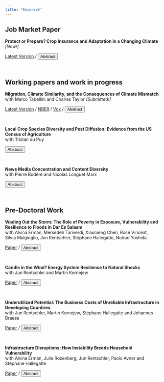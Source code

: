 ```yaml
---
title: "Research"
---
```


<script>
function hide_buttons(abstract) {
    var x = document.getElementById(abstract);
    if (x.style.display === "none") {
        x.style.display = "block";
    } else {
        x.style.display = "none";
    }
}
</script>


## Job Market Paper


**Protect or Prepare? Crop Insurance and Adaptation in a Changing Climate** *[New!]* 

<div class="button-bar">
  <a href="content/working_papers/obolensky_crop_insurance_JMP.pdf " class="button_that_looks_like_link">Latest Version</a> /
  <button class="button_that_looks_like_link" role="button" onclick="hide_buttons('JMP')">Abstract</button>
</div>

<div id="JMP" style="display: none;">
As climate risks intensify, governments increasingly subsidize insurance against weather shocks. While these subsidies improve financial protection against extreme weather events, they may reduce incentives for long-term adaptation to climate change. In this paper I study how U.S. crop insurance subsidies impact agricultural adaptation. I develop and estimate a dynamic land use model that incorporates beliefs on climate, crop insurance, and government subsidies.  I use the model to simulate future paths of production under alternative designs of crop insurance subsidies. Under the current design, funds increasingly flow to high-risk regions. As a result, farmers in riskier areas are more resistant to adaptation, which leads to higher public spending and more volatile output. I show that targeted subsidies---which adjust generosity based on regional climate trends---foster stability of agricultural production by encouraging crop switching patterns adapted to climate risk and increase welfare by 0.6 percentage points relative to the total value of agricultural output. Despite achieving better outcomes in aggregate, targeting penalizes farmers in the southern half of the U.S., which may lead to political resistance. I then consider an alternative in which subsidies are redistributed within states. This policy achieves 15% of the benefits obtainable under unconstrained targeting.

</div>
</br>


## Working papers and work in progress

**Migration, Climate Similarity, and the Consequences of Climate Mismatch  **  
with Marco Tabellini and Charles Taylor *[Submitted!]*

<div class="button-bar">
  <a href="https://drive.google.com/file/d/11uSqCe0v0tCWvDNjQDjqEEOngoFAt5pf/edit" class="button_that_looks_like_link">Latest Version</a> /
  <a href="https://www.nber.org/papers/w32035" class="button_that_looks_like_link">NBER</a> /
  <a href="https://cepr.org/voxeu/columns/homeward-bound-how-migrants-seek-out-familiar-climates" class="button_that_looks_like_link">Vox</a> /
  <button class="button_that_looks_like_link" role="button" onclick="hide_buttons('abstract_homeward_bound')">Abstract</button>
</div>
<div id="abstract_homeward_bound" style="display: none;">
This paper examines the concept of “climate matching” in migration---the idea that migrants seek out destinations with familiar climates. Focusing on the US, we document that temperature distance between origin and destination predicts the distribution of migrants across counties. This pattern holds for internal and international migration in the past (1850-1940) and today (2011-2019), and is not explained by the spatial correlation of climate or the persistence of ethnic networks. We provide suggestive evidence for two mechanisms driving climate matching: climate-specific skills and climate-as-amenity. Then, we study the implications of climate matching for migrants. Leveraging plausibly exogenous variation in climate mismatch, we document that climate distance reduces life expectancy among immigrants, and increases mortality rates for their US-born children. We calculate an individual-level mortality cost of a  1°C change in climate to be \$5,250.

</div>
<br> 

**Local Crop Species Diversity and Pest Diffusion: Evidence from the US Census of Agriculture** <br/>  with Tristan du Puy

<div class="button-bar">
<button class="button_that_looks_like_link" role="button" onclick="hide_buttons('crop_diversity_pests')">Abstract</button>
</div>
<div id="crop_diversity_pests" style="display: none;">
We provide evidence of the role of local agricultural crop diversity, measured by local crop richness and evenness, in hampering the diffusion of pests. First, we build consistent county-level diversity measures using a new machine-learning based method to link the US Agricultural Census of Agriculture between 1880-2007. Second, we show large declines in local crop diversity over the second half of 20th century, consistent with previous findings. Finally, we examine the impact of crop diversity on the spread of two significant pest outbreaks in US agricultural systems—the boll weevil (1890-1930) and the imported fire ant (1940-1997). We address reverse causality concerns by instrumenting local crop diversity with the expected (pre-planting) spread in crop revenues. We find that increases in crop diversity prevented the diffusion of these two pests.
</div>
<br> 

**News Media Concentration and Content Diversity** <br/> with Pierre Bodéré and Nicolas Longuet Marx

<div class="button-bar">
<button class="button_that_looks_like_link" role="button" onclick="hide_buttons('abstract_media')">Abstract</button>
</div>
<div id="abstract_media" style="display: none;">
The rise in political polarization over the recent years has fostered scrutiny of the structure of the news industry’ s influence on political outcomes. How should policymakers regulate news producers when they value news diversity and large publishers shape the ideological landscape? We develop an empirical model of competition for readership and advertisers between news producers. We recover the topic content and ideological positions of 200 major U.S. daily newspapers using recent advances in Natural Language Processing on millions of published articles. We find that over the period 2007-2017, the median newspaper in our sample got closer to the ideology of the Democratic party. Second, we embed these topics and ideal points in a demand model for differentiated products with heterogeneous readers. Our model shows that rich readers lean democrat and consume more news about social and political questions while the elderly are more conservative and care more about local news. Using the estimated demand model and data on advertising contracts and readership, we can recover the cost of producing each type of content. Given this model of news supply, we intend to use our framework to provide recommendations on antitrust rules weighing both consumer welfare and ideological diversity.
</div>
<br> 

## Pre-Doctoral Work

**Wading Out the Storm: The Role of Poverty in Exposure, Vulnerability and Resilience to Floods in Dar Es Salaam**  <br/> with Alvina Erman, Mersedeh Tariverdi, Xiaomeng Chen, Rose Vincent, Silvia Malgioglio, Jun Rentschler, Stéphane Hallegatte, Nobuo Yoshida 

<div class="button-bar">
<a href="https://papers.ssrn.com/sol3/papers.cfm?Abstract_id=3436477" class="button_that_looks_like_link">Paper</a>
/
<button class="button_that_looks_like_link" role="button" onclick="hide_buttons('wading_out')">Abstract</button>
</div>
<div id="wading_out" style="display: none;">
Dar es Salaam is frequently affected by severe flooding causing destruction and impeding daily life of its 4.5 million inhabitants. The focus of this paper is on the role of poverty in the impact of floods on households, focusing on both direct (damage to or loss of assets or property) and indirect (losses involving health, infrastructure, labor, and education) impacts using household survey data. Poorer households are more likely to be affected by floods; directly affected households are more likely female-headed and have more insecure tenure arrangements; and indirectly affected households tend to have access to poorer quality infrastructure. Focusing on the floods of April 2018, affected households suffered losses of 23 percent of annual income on average. Surprisingly, poorer households are not over-represented among the households that lost the most - even in relation to their income, possibly because 77 percent of total losses were due to asset losses, with richer households having more valuable assets. Although indirect losses were relatively small, they had significant well-being effects for the affected households. It is estimated that households? losses due to the April 2018 flood reached more than US$100 million, representing between 2-4 percent of the gross domestic product of Dar es Salaam. Furthermore, poorer households were less likely to recover from flood exposure. The report finds that access to finance play an important role in recovery for households.
</div>
</br>

**Candle in the Wind? Energy System Resilience to Natural Shocks**<br/> with Jun Rentschler and Martin Kornejew 

<div class="button-bar">
<a href="https://papers.ssrn.com/sol3/papers.cfm?Abstract_id=3430507" class="button_that_looks_like_link">Paper</a>
/
<button class="button_that_looks_like_link" role="button" onclick="hide_buttons('candle_in_wind')">Abstract</button>
</div>
<div id="candle_in_wind" style="display: none;">
This study finds that natural shocks -- storms in particular -- are a significant and often leading cause for power supply disruptions. This finding is based on 20 years of high frequency (i.e. daily) data on power outages and climate variables in 28 countries -- Bangladesh, the United States and 26 European countries. More specifically: (1) Natural shocks are the most important cause of power outages in developed economies. On average, they account for more than 50 of annual outage duration in both the US and Europe. In contrast, natural shocks are responsible for a small share of outages in Bangladesh, where disruptions occur on a daily basis for a variety of reasons. (2) Outages due to natural shocks are found to last significantly longer than those due to non-natural shocks in -- e.g. more than 4.5 times in Europe. Reasons include the challenge of locating wide-spread damages, and the sustained duration of storms. (3) Several factors can reinforce the adverse effect of natural shocks on power supply. In the US, forest cover is shown to significantly increase the risk of power outages when storms occur. (4) There are significant differences in network fragility. For instance, wind speeds above 35 km/h are found to be 12 times more likely to cause an outage in Bangladesh than in the US. This difference may be explained by a range of factors, including investments in infrastructure resilience and maintenance.
</div>
</br>

**Underutilized Potential: The Business Costs of Unreliable Infrastructure in Developing Countries** <br/>
with Jun Rentschler, Martin Kornejew, Stéphane Hallegatte and Johannes Braese 

<div class="button-bar">
<a href="https://papers.ssrn.com/sol3/papers.cfm?Abstract_id=3430509" class="button_that_looks_like_link">Paper</a>
/
<button class="button_that_looks_like_link" role="button" onclick="hide_buttons('underutilized_potential')">Abstract</button>
</div>
<div id="underutilized_potential" style="display: none;">
This study constructs a microdata set of about 143,000 firms to estimate the monetary costs of infrastructure disruptions in 137 low- and middle-income countries, representing 78 percent of the world population and 80 percent of the GDP of low- and -middle-income countries. Specifically, this study assesses the impact of transport, electricity, and water disruptions on the capacity utilization rates of firms. The estimates suggest that utilization losses amount to \$151 billion a year -- of which \$107 billion are due to transport disruptions, \$38 billion due to blackouts, and \$6 billion due to dryouts. Moreover, this study shows that electricity outages are causing sales losses equivalent to \$82 billion a year. Firms are also incurring the costs of self-generated electricity, estimated to amount to $64 billion a year (including annualized capital expenditure). At almost \$300 billion a year, these figures highlight the substantial drag that unreliable infrastructure imposes on firms in developing countries. Yet, these figures are likely to be under-estimates as neither all countries nor all types of impacts are covered.
</div>
</br>


**Infrastructure Disruptions: How Instability Breeds Household Vulnerability** <br/> with Alvina Erman, Julie Rozenberg, Jun Rentschler, Paolo Avner and Stéphane Hallegatte <br/>

<div class="button-bar">
<a href="https://papers.ssrn.com/sol3/papers.cfm?Abstract_id=3430512" class="button_that_looks_like_link">Paper</a>
/
<button class="button_that_looks_like_link" role="button" onclick="hide_buttons('infrastructure_disruption')">Abstract</button>
</div>
<div id="infrastructure_disruption" style="display: none;">
This review examines the literature on the welfare impacts of infrastructure disruptions. There is widespread evidence that households suffer from the consequences of a lack of infrastructure reliability, and that being connected to the grid is not sufficient to close the infrastructure gap. Disruptions and irregular service have adverse effects on household welfare, due to missed work and education opportunities, and negative impact on health. Calibrating costs of unreliable infrastructure on existing willingness to pay assessments, we estimate the welfare losses associated with blackouts and water outages. Overall, between 0.1 and 0.2 percent of GDP would be lost each year because of unreliable infrastructure -- electricity, water and transport.
</div>


<br/>
<br/>
<br/>
<br/>
<br/>
<br/>
<br/>
<br/>
<br/>

